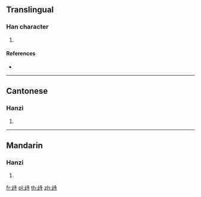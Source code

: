 ==Translingual==

===Han character===
{{Han char|rn=77|rad=止|as=06|sn=10|four=24141|canj=YMGDI|ids=⿰止寺}}

# {{defn|Han|sort=止06}}

====References====
* {{Han ref|kx=0576.180|dkj=16293|dj=0966.200|hdz=21442.070|uh=6B6D|ud=27501|bh=D1FA|bd=53754}}

----

==Cantonese==

===Hanzi===
{{yue-hanzi|jyut=[[ci4]], [[zi6]]|y=chi4, ji6}}

# {{defn|lang=yue|sort=止06}}

----

==Mandarin==

===Hanzi===
{{cmn-hanzi|pin=[[chí]] ([[chi2]])|wg=ch'ih<sup>2</sup>}}

# {{defn|lang=cmn|sort=止06}}

[[fr:歭]]
[[pl:歭]]
[[th:歭]]
[[zh:歭]]